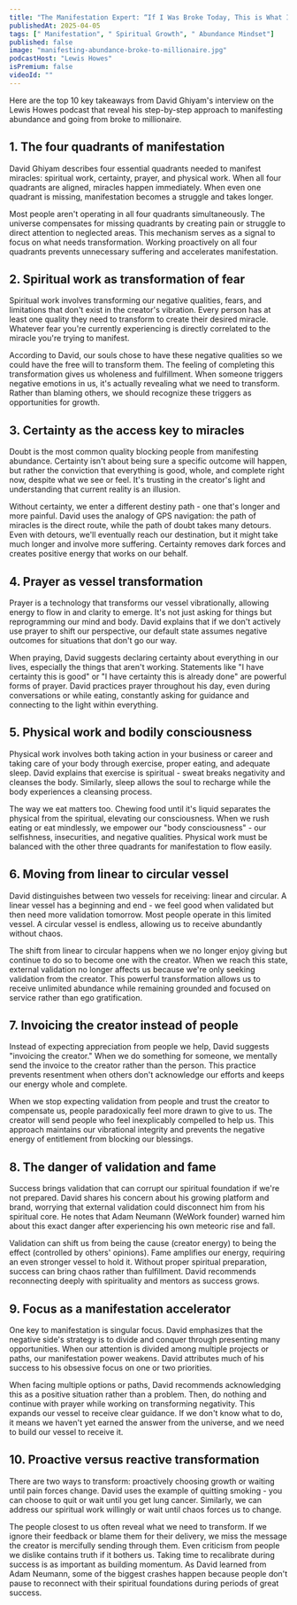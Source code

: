 ```yaml
---
title: "The Manifestation Expert: “If I Was Broke Today, This is What I’d Do!”"
publishedAt: 2025-04-05
tags: [" Manifestation", " Spiritual Growth", " Abundance Mindset"]
published: false
image: "manifesting-abundance-broke-to-millionaire.jpg"
podcastHost: "Lewis Howes"
isPremium: false
videoId: ""
---
```



<PodcastSummaryPageLayout frontmatter={frontmatter}>

Here are the top 10 key takeaways from David Ghiyam's interview on the Lewis Howes podcast that reveal his step-by-step approach to manifesting abundance and going from broke to millionaire.

## 1. The four quadrants of manifestation
David Ghiyam describes four essential quadrants needed to manifest miracles: spiritual work, certainty, prayer, and physical work. When all four quadrants are aligned, miracles happen immediately. When even one quadrant is missing, manifestation becomes a struggle and takes longer.

Most people aren't operating in all four quadrants simultaneously. The universe compensates for missing quadrants by creating pain or struggle to direct attention to neglected areas. This mechanism serves as a signal to focus on what needs transformation. Working proactively on all four quadrants prevents unnecessary suffering and accelerates manifestation.

## 2. Spiritual work as transformation of fear
Spiritual work involves transforming our negative qualities, fears, and limitations that don't exist in the creator's vibration. Every person has at least one quality they need to transform to create their desired miracle. Whatever fear you're currently experiencing is directly correlated to the miracle you're trying to manifest.

According to David, our souls chose to have these negative qualities so we could have the free will to transform them. The feeling of completing this transformation gives us wholeness and fulfillment. When someone triggers negative emotions in us, it's actually revealing what we need to transform. Rather than blaming others, we should recognize these triggers as opportunities for growth.

## 3. Certainty as the access key to miracles
Doubt is the most common quality blocking people from manifesting abundance. Certainty isn't about being sure a specific outcome will happen, but rather the conviction that everything is good, whole, and complete right now, despite what we see or feel. It's trusting in the creator's light and understanding that current reality is an illusion.

Without certainty, we enter a different destiny path - one that's longer and more painful. David uses the analogy of GPS navigation: the path of miracles is the direct route, while the path of doubt takes many detours. Even with detours, we'll eventually reach our destination, but it might take much longer and involve more suffering. Certainty removes dark forces and creates positive energy that works on our behalf.

## 4. Prayer as vessel transformation
Prayer is a technology that transforms our vessel vibrationally, allowing energy to flow in and clarity to emerge. It's not just asking for things but reprogramming our mind and body. David explains that if we don't actively use prayer to shift our perspective, our default state assumes negative outcomes for situations that don't go our way.

When praying, David suggests declaring certainty about everything in our lives, especially the things that aren't working. Statements like "I have certainty this is good" or "I have certainty this is already done" are powerful forms of prayer. David practices prayer throughout his day, even during conversations or while eating, constantly asking for guidance and connecting to the light within everything.

## 5. Physical work and bodily consciousness
Physical work involves both taking action in your business or career and taking care of your body through exercise, proper eating, and adequate sleep. David explains that exercise is spiritual - sweat breaks negativity and cleanses the body. Similarly, sleep allows the soul to recharge while the body experiences a cleansing process.

The way we eat matters too. Chewing food until it's liquid separates the physical from the spiritual, elevating our consciousness. When we rush eating or eat mindlessly, we empower our "body consciousness" - our selfishness, insecurities, and negative qualities. Physical work must be balanced with the other three quadrants for manifestation to flow easily.

## 6. Moving from linear to circular vessel
David distinguishes between two vessels for receiving: linear and circular. A linear vessel has a beginning and end - we feel good when validated but then need more validation tomorrow. Most people operate in this limited vessel. A circular vessel is endless, allowing us to receive abundantly without chaos.

The shift from linear to circular happens when we no longer enjoy giving but continue to do so to become one with the creator. When we reach this state, external validation no longer affects us because we're only seeking validation from the creator. This powerful transformation allows us to receive unlimited abundance while remaining grounded and focused on service rather than ego gratification.

## 7. Invoicing the creator instead of people
Instead of expecting appreciation from people we help, David suggests "invoicing the creator." When we do something for someone, we mentally send the invoice to the creator rather than the person. This practice prevents resentment when others don't acknowledge our efforts and keeps our energy whole and complete.

When we stop expecting validation from people and trust the creator to compensate us, people paradoxically feel more drawn to give to us. The creator will send people who feel inexplicably compelled to help us. This approach maintains our vibrational integrity and prevents the negative energy of entitlement from blocking our blessings.

## 8. The danger of validation and fame
Success brings validation that can corrupt our spiritual foundation if we're not prepared. David shares his concern about his growing platform and brand, worrying that external validation could disconnect him from his spiritual core. He notes that Adam Neumann (WeWork founder) warned him about this exact danger after experiencing his own meteoric rise and fall.

Validation can shift us from being the cause (creator energy) to being the effect (controlled by others' opinions). Fame amplifies our energy, requiring an even stronger vessel to hold it. Without proper spiritual preparation, success can bring chaos rather than fulfillment. David recommends reconnecting deeply with spirituality and mentors as success grows.

## 9. Focus as a manifestation accelerator
One key to manifestation is singular focus. David emphasizes that the negative side's strategy is to divide and conquer through presenting many opportunities. When our attention is divided among multiple projects or paths, our manifestation power weakens. David attributes much of his success to his obsessive focus on one or two priorities.

When facing multiple options or paths, David recommends acknowledging this as a positive situation rather than a problem. Then, do nothing and continue with prayer while working on transforming negativity. This expands our vessel to receive clear guidance. If we don't know what to do, it means we haven't yet earned the answer from the universe, and we need to build our vessel to receive it.

## 10. Proactive versus reactive transformation
There are two ways to transform: proactively choosing growth or waiting until pain forces change. David uses the example of quitting smoking - you can choose to quit or wait until you get lung cancer. Similarly, we can address our spiritual work willingly or wait until chaos forces us to change.

The people closest to us often reveal what we need to transform. If we ignore their feedback or blame them for their delivery, we miss the message the creator is mercifully sending through them. Even criticism from people we dislike contains truth if it bothers us. Taking time to recalibrate during success is as important as building momentum. As David learned from Adam Neumann, some of the biggest crashes happen because people don't pause to reconnect with their spiritual foundations during periods of great success.

</PodcastSummaryPageLayout>


